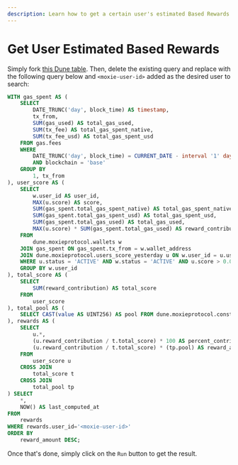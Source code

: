 ```yaml
---
description: Learn how to get a certain user's estimated Based Rewards to earn today from the Dune table.
---
```


# Get User Estimated Based Rewards

Simply fork [this Dune table](https://dune.com/queries/4488299). Then, delete the existing query and replace with the following query below and `<moxie-user-id>` added as the desired user to search:

```sql {51}
WITH gas_spent AS (
    SELECT
        DATE_TRUNC('day', block_time) AS timestamp,
        tx_from,
        SUM(gas_used) AS total_gas_used,
        SUM(tx_fee) AS total_gas_spent_native,
        SUM(tx_fee_usd) AS total_gas_spent_usd
    FROM gas.fees
    WHERE
        DATE_TRUNC('day', block_time) = CURRENT_DATE - interval '1' day
        AND blockchain = 'base'
    GROUP BY
        1, tx_from
), user_score AS (
    SELECT
        w.user_id AS user_id,
        MAX(u.score) AS score,
        SUM(gas_spent.total_gas_spent_native) AS total_gas_spent_native,
        SUM(gas_spent.total_gas_spent_usd) AS total_gas_spent_usd,
        SUM(gas_spent.total_gas_used) AS total_gas_used,
        MAX(u.score) * SUM(gas_spent.total_gas_used) AS reward_contribution
    FROM
        dune.moxieprotocol.wallets w
    JOIN gas_spent ON gas_spent.tx_from = w.wallet_address
    JOIN dune.moxieprotocol.users_score_yesterday u ON w.user_id = u.user_id
    WHERE u.status = 'ACTIVE' AND w.status = 'ACTIVE' AND u.score > 0.0
    GROUP BY w.user_id
), total_score AS (
    SELECT
        SUM(reward_contribution) AS total_score
    FROM
        user_score
), total_pool AS (
    SELECT CAST(value AS UINT256) AS pool FROM dune.moxieprotocol.constants WHERE KEY = 'DAILY_MOXIE_ALLOCATION'
), rewards AS (
    SELECT
        u.*,
        (u.reward_contribution / t.total_score) * 100 AS percent_contribution,
        (u.reward_contribution / t.total_score) * (tp.pool) AS reward_amount
    FROM
        user_score u
    CROSS JOIN
        total_score t
    CROSS JOIN
        total_pool tp
) SELECT
    *,
    NOW() AS last_computed_at
FROM
    rewards
WHERE rewards.user_id='<moxie-user-id>'
ORDER BY
    reward_amount DESC;
```

Once that's done, simply click on the `Run` button to get the result.
